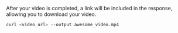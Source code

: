 After your video is completed, a link will be included in the response, allowing you to download your video.

```bash Bash
curl <video_url> --output awesome_video.mp4
```
